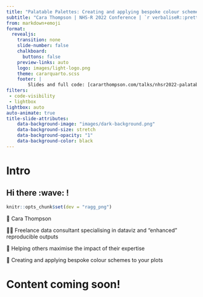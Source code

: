 ---
title: "Palatable Palettes: Creating and applying bespoke colour schemes to your (gg)plots"
subtitle: "Cara Thompson | NHS-R 2022 Conference | `r verbaliseR::prettify_date('2022-11-17', uk_or_us = 'UK')`"
from: markdown+emoji
format:
  revealjs: 
    transition: none
    slide-number: false
    chalkboard: 
      buttons: false
    preview-links: auto
    logo: images/light-logo.png
    theme: cararquarto.scss
    footer: |
        Slides and full code: [cararthompson.com/talks/nhsr2022-palatable-palettes](https://cararthompson.com/talks/nhsr2022-palatable-palettes)
filters:
 - code-visibility
 - lightbox
lightbox: auto
auto-animate: true
title-slide-attributes:
    data-background-image: "images/dark-background.png"
    data-background-size: stretch
    data-background-opacity: "1"
    data-background-color: black
---

# Intro {visibility=hidden}

## Hi there :wave: ! {transition="convex-in none-out"}


```{r setup}
knitr::opts_chunk$set(dev = "ragg_png")
```


👩 Cara Thompson

::: {.fragment}
👩‍💻 Freelance data consultant specialising in dataviz and "enhanced" reproducible outputs
:::

::: {.fragment}
💙 Helping others maximise the impact of their expertise
:::

::: {.fragment}
🎨 Creating and applying bespoke colour schemes to your plots
:::

# Content coming soon!